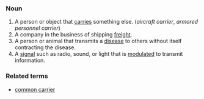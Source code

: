 ===Noun===
# A person or object that [[carry|carries]] something else.  (''aircraft carrier'', ''armored personnel carrier'')
# A company in the business of shipping [[freight]].
# A person or animal that transmits a [[disease]] to others without itself contracting the disease.
# A [[signal]] such as radio, sound, or light that is [[modulate]]d to transmit information.

===Related terms===
*[[common carrier]]